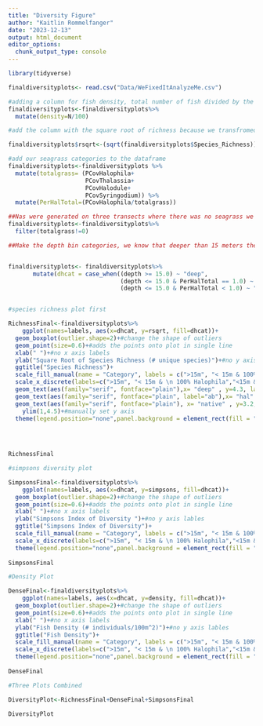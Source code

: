 ```yaml
---
title: "Diversity Figure"
author: "Kaitlin Rommelfanger"
date: "2023-12-13"
output: html_document
editor_options: 
  chunk_output_type: console
---
```



```r
library(tidyverse)

finaldiversityplots<- read.csv("Data/WeFixedItAnalyzeMe.csv")

#adding a column for fish density, total number of fish divided by the area of the transect
finaldiversityplots<-finaldiversityplots%>%
  mutate(density=N/100)

#add the column with the square root of richness because we transfromed the data for the species richness data for the ANOVA 

finaldiversityplots$rsqrt<-(sqrt(finaldiversityplots$Species_Richness))

#add our seagrass categories to the dataframe
finaldiversityplots<-finaldiversityplots %>% 
  mutate(totalgrass= (PCovHalophila+
                      PCovThalassia+
                      PCovHalodule+
                      PCovSyringodium)) %>% 
  mutate(PerHalTotal=(PCovHalophila/totalgrass))

##Nas were generated on three transects where there was no seagrass we are only interested in looking at the differences when seagrass is present, removing these three transects
finaldiversityplots<-finaldiversityplots%>%
  filter(totalgrass!=0)

##Make the depth bin categories, we know that deeper than 15 meters there is no native seagrasses, and we want to separate the transects below 15 meters into two groups, ones that are 100% halophila, and ones that are not 100% halophila and contain native seagrasses, and then select for column that we need for further analysis


finaldiversityplots<- finaldiversityplots%>% 
       mutate(dhcat = case_when((depth >= 15.0) ~ "deep",
                                (depth <= 15.0 & PerHalTotal == 1.0) ~ "hal",
                                (depth <= 15.0 & PerHalTotal < 1.0) ~ "native" ))


#species richness plot first

RichnessFinal<-finaldiversityplots%>%
    ggplot(names=labels, aes(x=dhcat, y=rsqrt, fill=dhcat))+
  geom_boxplot(outlier.shape=2)+#change the shape of outliers
  geom_point(size=0.6)+#adds the points onto plot in single line
  xlab(" ")+#no x axis labels 
  ylab("Square Root of Species Richness (# unique species)")+#no y axis lables
  ggtitle("Species Richness")+
  scale_fill_manual(name = "Category", labels = c(">15m", "< 15m & 100% Halophila","< 15m & Native Present"),values = c("#56B4E9","#F0E442","#CC79A7"))+#pick the colors
  scale_x_discrete(labels=c(">15m", "< 15m & \n 100% Halophila","<15m & \n  Native Present"))+
  geom_text(aes(family="serif", fontface="plain"),x= "deep" , y=4.3, label="a")+#add first letter, family and fontface change font and remove bold
  geom_text(aes(family="serif", fontface="plain", label="ab"),x= "hal" , y=4.0)+#add second letter
  geom_text(aes(family="serif", fontface="plain"), x= "native" , y=3.2, label="b")+#add third letter 
    ylim(1,4.5)+#manually set y axis 
  theme(legend.position="none",panel.background = element_rect(fill = "white", colour = "grey50"),plot.title = element_text(hjust = 0.5))#no legend, gridlines or grey background, centered title

  
 

RichnessFinal

#simpsons diversity plot

SimpsonsFinal<-finaldiversityplots%>%
    ggplot(names=labels, aes(x=dhcat, y=simpsons, fill=dhcat))+
  geom_boxplot(outlier.shape=2)+#change the shape of outliers
  geom_point(size=0.6)+#adds the points onto plot in single line
  xlab(" ")+#no x axis labels 
  ylab("Simpsons Index of Diversity ")+#no y axis lables
  ggtitle("Simpsons Index of Diversity")+
  scale_fill_manual(name = "Category", labels = c(">15m", "< 15m & 100% Halophila","< 15m & Native Present"),values = c("#56B4E9","#F0E442","#CC79A7"))+#pick the colors
  scale_x_discrete(labels=c(">15m", "< 15m & \n 100% Halophila","<15m & \n  Native Present"))+ 
  theme(legend.position="none",panel.background = element_rect(fill = "white", colour = "grey50"),plot.title = element_text(hjust = 0.5))#no gridlines or grey background, centered title
 
SimpsonsFinal

#Density Plot

DenseFinal<-finaldiversityplots%>%
    ggplot(names=labels, aes(x=dhcat, y=density, fill=dhcat))+
  geom_boxplot(outlier.shape=2)+#change the shape of outliers
  geom_point(size=0.6)+#adds the points onto plot in single line
  xlab(" ")+#no x axis labels 
  ylab("Fish Density (# individuals/100m^2)")+#no y axis lables
  ggtitle("Fish Density")+
  scale_fill_manual(name = "Category", labels = c(">15m", "< 15m & 100% Halophila","< 15m & Native Present"),values = c("#56B4E9","#F0E442","#CC79A7"))+#pick the colors
  scale_x_discrete(labels=c(">15m", "< 15m & \n 100% Halophila","<15m & \n  Native Present"))+ 
  theme(legend.position="none",panel.background = element_rect(fill = "white", colour = "grey50"),plot.title = element_text(hjust = 0.5))#no legend, gridlines or grey background, centered title
 
DenseFinal

#Three Plots Combined

DiversityPlot<-RichnessFinal+DenseFinal+SimpsonsFinal

DiversityPlot
```







